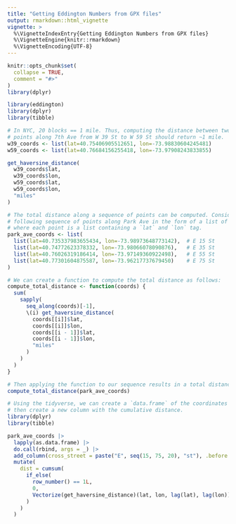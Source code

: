 ```yaml
---
title: "Getting Eddington Numbers from GPX files"
output: rmarkdown::html_vignette
vignette: >
  %\VignetteIndexEntry{Getting Eddington Numbers from GPX files}
  %\VignetteEngine{knitr::rmarkdown}
  %\VignetteEncoding{UTF-8}
---
```


```r
knitr::opts_chunk$set(
  collapse = TRUE,
  comment = "#>"
)
library(dplyr)
```

```r
library(eddington)
library(dplyr)
library(tibble)
```

```r
# In NYC, 20 blocks == 1 mile. Thus, computing the distance between two
# points along 7th Ave from W 39 St to W 59 St should return ~1 mile.
w39_coords <- list(lat=40.75406905512651, lon=-73.98830604245481)
w59_coords <- list(lat=40.76684156255418, lon=-73.97908243833855)

get_haversine_distance(
  w39_coords$lat,
  w39_coords$lon,
  w59_coords$lat,
  w59_coords$lon,
  "miles"
)

# The total distance along a sequence of points can be computed. Consider the
# following sequence of points along Park Ave in the form of a list of points
# where each point is a list containing a `lat` and `lon` tag.
park_ave_coords <- list(
  list(lat=40.735337983655434, lon=-73.98973648773142),  # E 15 St
  list(lat=40.74772623378332, lon=-73.98066078090876),   # E 35 St
  list(lat=40.76026319186414, lon=-73.97149360922498),   # E 55 St
  list(lat=40.77301604875587, lon=-73.96217737679450)    # E 75 St
)

# We can create a function to compute the total distance as follows:
compute_total_distance <- function(coords) {
  sum(
    sapply(
      seq_along(coords)[-1],
      \(i) get_haversine_distance(
        coords[[i]]$lat,
        coords[[i]]$lon,
        coords[[i - 1]]$lat,
        coords[[i - 1]]$lon,
        "miles"
      )
    )
  )
}

# Then applying the function to our sequence results in a total distance.
compute_total_distance(park_ave_coords)

# Using the tidyverse, we can create a `data.frame` of the coordinates and
# then create a new column with the cumulative distance.
library(dplyr)
library(tibble)

park_ave_coords |>
  lapply(as.data.frame) |>
  do.call(rbind, args = _) |>
  add_column(cross_street = paste("E", seq(15, 75, 20), "st"), .before = 1) |>
  mutate(
    dist = cumsum(
      if_else(
        row_number() == 1L,
        0,
        Vectorize(get_haversine_distance)(lat, lon, lag(lat), lag(lon))
      )
    )
  )
```
